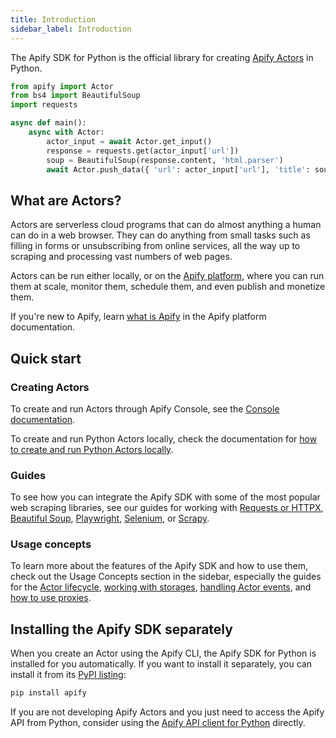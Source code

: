 ```yaml
---
title: Introduction
sidebar_label: Introduction
---
```


The Apify SDK for Python is the official library for creating [Apify Actors](https://docs.apify.com/platform/actors) in Python.

```python
from apify import Actor
from bs4 import BeautifulSoup
import requests

async def main():
    async with Actor:
        actor_input = await Actor.get_input()
        response = requests.get(actor_input['url'])
        soup = BeautifulSoup(response.content, 'html.parser')
        await Actor.push_data({ 'url': actor_input['url'], 'title': soup.title.string })
```

## What are Actors?

Actors are serverless cloud programs that can do almost anything a human can do in a web browser.
They can do anything from small tasks such as filling in forms or unsubscribing from online services,
all the way up to scraping and processing vast numbers of web pages.

Actors can be run either locally, or on the [Apify platform](https://docs.apify.com/platform/),
where you can run them at scale, monitor them, schedule them, and even publish and monetize them.

If you're new to Apify, learn [what is Apify](https://docs.apify.com/platform/about) in the Apify platform documentation.

## Quick start

### Creating Actors

To create and run Actors through Apify Console,
see the [Console documentation](https://docs.apify.com/academy/getting-started/creating-actors#choose-your-template).

To create and run Python Actors locally, check the documentation for [how to create and run Python Actors locally](./running-locally).

### Guides

To see how you can integrate the Apify SDK with some of the most popular web scraping libraries,
see our guides for working with [Requests or HTTPX](../guides/requests-and-httpx),
[Beautiful Soup](../guides/beautiful-soup),
[Playwright](../guides/playwright),
[Selenium](../guides/selenium),
or [Scrapy](../guides/scrapy).

### Usage concepts

To learn more about the features of the Apify SDK and how to use them,
check out the Usage Concepts section in the sidebar,
especially the guides for the [Actor lifecycle](../concepts/actor-lifecycle),
[working with storages](../concepts/storages),
[handling Actor events](../concepts/actor-events),
and [how to use proxies](../concepts/proxy-management).

## Installing the Apify SDK separately

When you create an Actor using the Apify CLI, the Apify SDK for Python is installed for you automatically.
If you want to install it separately, you can install it from its [PyPI listing](https://github.com/apify/apify-sdk-python):

```bash
pip install apify
```

If you are not developing Apify Actors and you just need to access the Apify API from Python,
consider using the [Apify API client for Python](https://docs.apify.com/api/client/python) directly.
